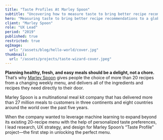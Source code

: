 ```yaml
---
title: "Taste Profiles At Marley Spoon"
subtitle: "Uncovering how to measure taste to bring better recipe recommendations to a global community of home cooks."
hero: "Measuring taste to bring better recipe recommendations to a global community of home cooks"
client: "Marley Spoon"
role: "UX Lead"
period: "2019"
published: true
restricted: true
ogImage:
  url: "/assets/blog/hello-world/cover.jpg"
thumbnail:
  url: "/assets/projects/taste-wizard-cover.jpeg"
---
```


**Planning healthy, fresh, and easy meals should be a delight, not a chore.** That’s why [Marley Spoon](https://marleyspoon.de) gives people the choice of more than 20 recipes from a changing weekly menu, and delivers all of the ingredients and recipes they need directly to their door.

Marley Spoon is a multinational meal kit company that has delivered more than 27 million meals to customers in three continents and eight countries around the world over the past five years.

When the company wanted to leverage machine learning to expand beyond its existing 20-recipe menu with the help of personalized taste preferences, I lead research, UX strategy, and design for Marley Spoon’s “Taste Profile” project—the first step in unlocking the perfect menu.
